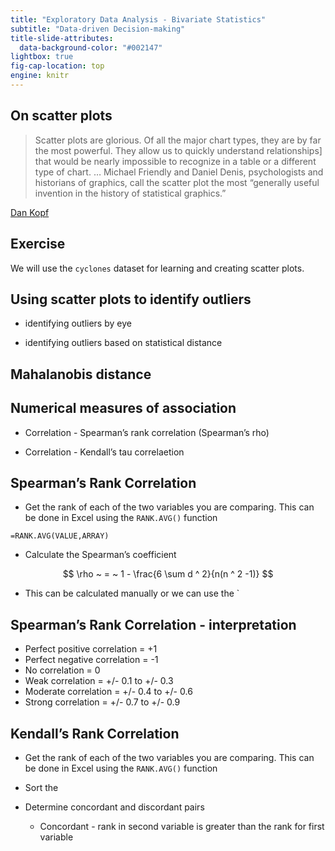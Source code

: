 ```yaml
---
title: "Exploratory Data Analysis - Bivariate Statistics"
subtitle: "Data-driven Decision-making"
title-slide-attributes: 
  data-background-color: "#002147"
lightbox: true
fig-cap-location: top
engine: knitr
---
```


## On scatter plots{.center}

> Scatter plots are glorious. Of all the major chart types, they are by far the most powerful. They allow us to quickly understand relationships] that would be nearly impossible to recognize in a table or a different type of chart. … Michael Friendly and Daniel Denis, psychologists and historians of graphics, call the scatter plot the most “generally useful invention in the history of statistical graphics.”    

[Dan Kopf](https://qz.com/1235712/the-origins-of-the-scatter-plot-data-visualizations-greatest-invention)


## Exercise {.center}

We will use the `cyclones` dataset for learning and creating scatter plots.


## Using scatter plots to identify outliers

* identifying outliers by eye

* identifying outliers based on statistical distance


## Mahalanobis distance



## Numerical measures of association

* Correlation - Spearman's rank correlation (Spearman's rho)

* Correlation - Kendall's tau correlaetion


## Spearman's Rank Correlation

* Get the rank of each of the two variables you are comparing. This can be done in Excel using the `RANK.AVG()` function

```Excel
=RANK.AVG(VALUE,ARRAY)
```

* Calculate the Spearman's coefficient

$$ \rho ~ = ~ 1 - \frac{6 \sum d ^ 2}{n(n ^ 2 -1)} $$

* This can be calculated manually or we can use the `


## Spearman's Rank Correlation - interpretation

* Perfect positive correlation = +1
* Perfect negative correlation = -1
* No correlation = 0
* Weak correlation = +/- 0.1 to +/- 0.3
* Moderate correlation = +/- 0.4 to +/- 0.6
* Strong correlation = +/- 0.7 to +/- 0.9

## Kendall's Rank Correlation

* Get the rank of each of the two variables you are comparing. This can be done in Excel using the `RANK.AVG()` function

* Sort the 

* Determine concordant and discordant pairs

     * Concordant - rank in second variable is greater than the rank for first variable

